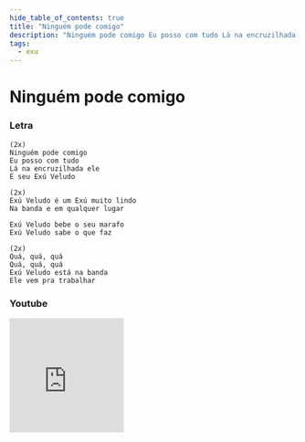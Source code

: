 ```yaml
---
hide_table_of_contents: true
title: "Ninguém pode comigo"
description: "Ninguém pode comigo Eu posso com tudo Lá na encruzilhada ele É seu Exú Veludo Exú Veludo é um Exú muito lindo Na banda e em qualquer lugar Exú Veludo bebe o seu marafo Exú Veludo sabe o que faz Quá, quá, quá Quá, quá, quá Exú Veludo está na banda Ele vem pra trabalhar"
tags:
  - exu
---
```


# Ninguém pode comigo

### Letra

```text
(2x)
Ninguém pode comigo
Eu posso com tudo
Lá na encruzilhada ele
É seu Exú Veludo

(2x)
Exú Veludo é um Exú muito lindo
Na banda e em qualquer lugar

Exú Veludo bebe o seu marafo
Exú Veludo sabe o que faz

(2x)
Quá, quá, quá
Quá, quá, quá
Exú Veludo está na banda
Ele vem pra trabalhar
```

### Youtube

<iframe
  width="200"
  height="200"
  src="https://www.youtube.com/embed/TS8IDgNxJ44"
  title="YouTube video player"
  frameborder="0"
  allow="accelerometer; autoplay; clipboard-write; encrypted-media; gyroscope; picture-in-picture; web-share"
  referrerpolicy="strict-origin-when-cross-origin"
  allowfullscreen
></iframe>
